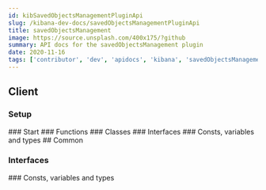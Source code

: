 ```yaml
---
id: kibSavedObjectsManagementPluginApi
slug: /kibana-dev-docs/savedObjectsManagementPluginApi
title: savedObjectsManagement
image: https://source.unsplash.com/400x175/?github
summary: API docs for the savedObjectsManagement plugin
date: 2020-11-16
tags: ['contributor', 'dev', 'apidocs', 'kibana', 'savedObjectsManagement']
---
```



## Client

### Setup
<DocDefinitionList data={[savedObjectsManagementObj.client.setup]}/>
### Start
<DocDefinitionList data={[savedObjectsManagementObj.client.start]}/>
### Functions
<DocDefinitionList data={savedObjectsManagementObj.client.functions}/>
### Classes
<DocDefinitionList data={savedObjectsManagementObj.client.classes}/>
### Interfaces
<DocDefinitionList data={savedObjectsManagementObj.client.interfaces}/>
### Consts, variables and types
<DocDefinitionList data={savedObjectsManagementObj.client.misc}/>
## Common

### Interfaces
<DocDefinitionList data={savedObjectsManagementObj.common.interfaces}/>
### Consts, variables and types
<DocDefinitionList data={savedObjectsManagementObj.common.misc}/>
